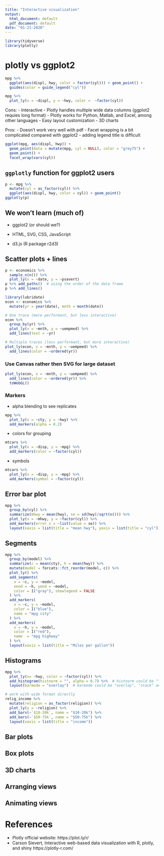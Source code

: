 ```yaml
---
title: "Interactive visualization"
output:
  html_document: default
  pdf_document: default
date: "01-21-2020"
---
```


```r
library(tidyverse)
library(plotly)
```

# plotly vs ggplot2

```r
mpg %>%
  ggplot(aes(displ, hwy, color = factor(cyl))) + geom_point() +
  guides(color = guide_legend("cyl"))
```

```r
mpg %>% 
  plot_ly(x = ~displ, y = ~hwy, color =  ~factor(cyl))
```

Cons:
- Interactive 
- Plotly handles multiple wide data columns (ggplot2 requies long format)
- Plotly works for Python, Matlab, and Excel, among other languages
- Easy layout customization
- 3D charts

Pros:
- Doesn't work very well with pdf
- Facet wrapping is a bit complicated compared with ggplot2
- adding legend title is difficult


```r
ggplot(mpg, aes(displ, hwy)) + 
  geom_point(data = mutate(mpg, cyl = NULL), color = "grey75") +
  geom_point() +
  facet_wrap(vars(cyl))
```



## `ggplotly` function for ggplot2 users

```r
p <- mpg %>%
  mutate(cyl = as_factor(cyl)) %>%
  ggplot(aes(displ, hwy, color = cyl)) + geom_point()
ggplotly(p)
```


## We won't learn (much of)

- ggplot2 (or should we?)

- HTML, SVG, CSS, JavaScript

- d3.js (R package r2d3)


## Scatter plots + lines

```r
p <- economics %>%
  sample_n(n()) %>%
  plot_ly(x = ~date, y = ~psavert)
p %>% add_paths()  # using the order of the data frame 
p %>% add_lines() 
```


```r
library(lubridate)
econ <- economics %>%
  mutate(yr = year(date), mnth = month(date))

# One trace (more performant, but less interactive)
econ %>%
  group_by(yr) %>%
  plot_ly(x = ~mnth, y = ~uempmed) %>%
  add_lines(text = ~yr)

# Multiple traces (less performant, but more interactive)
plot_ly(econ, x = ~mnth, y = ~uempmed) %>%
  add_lines(color = ~ordered(yr))
```

### Use Canvas rather then SVG for large dataset

```r
plot_ly(econ, x = ~mnth, y = ~uempmed) %>%
  add_lines(color = ~ordered(yr)) %>%
  toWebGL()
```


### Markers

- alpha blending to see replicates

```r
mpg %>% 
  plot_ly(x = ~cty, y = ~hwy) %>% 
  add_markers(alpha = 0.2)
```


- colors for grouping

```r
mtcars %>% 
  plot_ly(x = ~disp, y = ~mpg) %>% 
  add_markers(color = ~factor(cyl))
```

- symbols

```r
mtcars %>% 
  plot_ly(x = ~disp, y = ~mpg) %>% 
  add_markers(symbol = ~factor(cyl))
```

## Error bar plot


```r
mpg %>% 
  group_by(cyl) %>%
  summarize(mhwy = mean(hwy), se = sd(hwy)/sqrt(n())) %>%
  plot_ly(x = ~mhwy, y = ~factor(cyl)) %>%
  add_markers(error_x = ~list(value = se)) %>%
  layout(xaxis = list(title = "mean hwy"), yaxis = list(title = "cyl"))
```

## Segments

```r
mpg %>%
  group_by(model) %>%
  summarize(c = mean(cty), h = mean(hwy)) %>%
  mutate(model = forcats::fct_reorder(model, c)) %>%
  plot_ly() %>%
  add_segments(
    x = ~c, y = ~model,
    xend = ~h, yend = ~model, 
    color = I("gray"), showlegend = FALSE
  ) %>%
  add_markers(
    x = ~c, y = ~model, 
    color = I("blue"), 
    name = "mpg city"
  ) %>%
  add_markers(
    x = ~h, y = ~model, 
    color = I("red"),
    name  = "mpg highway"
  ) %>%
  layout(xaxis = list(title = "Miles per gallon"))
```



## Histograms


```r
mpg %>%
  plot_ly(x= ~hwy, color = ~factor(cyl)) %>% 
  add_histogram(histnorm = "", alpha = 0.7) %>%  # histnorm could be "", "probability", "density" and "probability density"
  layout(barmode = "overlay")  # barmode could be "overlay", "stack" and "group"
```


```r
# work with wide format directly
relig_income %>% 
  mutate(religion = as_factor(religion)) %>%
  plot_ly(y = ~religion) %>% 
  add_bars(~`$10-20k`, name = "$10-20k") %>%
  add_bars(~`$50-75k`, name = "$50-75k") %>%  
  layout(xaxis = list(title = "income"))
```


## Bar plots

## Box plots


## 3D charts



## Arranging views


## Animating views




# References

- Plotly official website: https://plot.ly/r/
- Carson Sievert, Interactive web-based data visualization with R, plotly, and shiny https://plotly-r.com/